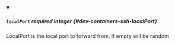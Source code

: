 
<details className="config-field" data-expandable="false" open>
<summary>

##### `localPort` <span class="config-field-required" data-required="false">required</span> <span class="config-field-type">integer</span> <span class="config-field-default"></span> <span class="config-field-enum"></span> {#dev-containers-ssh-localPort}

LocalPort is the local port to forward from, if empty will be random

</summary>



</details>
